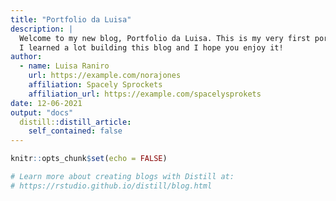 ```yaml
---
title: "Portfolio da Luisa"
description: |
  Welcome to my new blog, Portfolio da Luisa. This is my very first portfolio with data science analysis!
  I learned a lot building this blog and I hope you enjoy it!
author:
  - name: Luisa Raniro
    url: https://example.com/norajones
    affiliation: Spacely Sprockets
    affiliation_url: https://example.com/spacelysprokets
date: 12-06-2021
output: "docs"
  distill::distill_article:
    self_contained: false
---
```


```r
knitr::opts_chunk$set(echo = FALSE)

# Learn more about creating blogs with Distill at:
# https://rstudio.github.io/distill/blog.html

```



